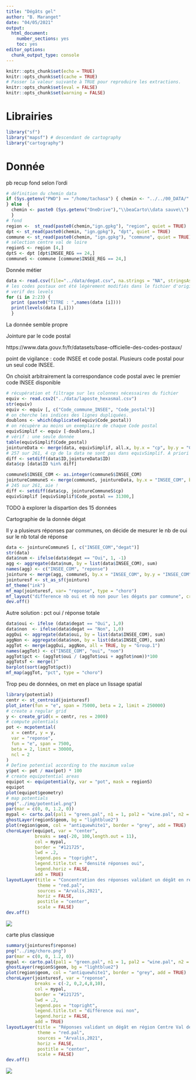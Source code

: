 ```yaml
---
title: "Dégâts gel"
author: "B. Maranget"
date: "04/05/2021"
output: 
  html_document: 
    number_sections: yes
    toc: yes
editor_options: 
  chunk_output_type: console
---
```


```r
knitr::opts_chunk$set(echo = TRUE)
knitr::opts_chunk$set(cache = TRUE)
# Passer la valeur suivante à TRUE pour reproduire les extractions.
knitr::opts_chunk$set(eval = FALSE)
knitr::opts_chunk$set(warning = FALSE)
```

# Librairies

```r
library("sf")
library("mapsf") # descendant de cartography
library("cartography")
```



# Donnée

pb recup fond selon l'ordi


```r
# définition du chemin data
if (Sys.getenv("PWD") == "/home/tachasa") { chemin <- "../../00_DATA/"
} else  {
  chemin <- paste0 (Sys.getenv("OneDrive"),"\\beaCarto\\data sauve\\")
  }
# fond
region <-  st_read(paste0(chemin,"ign.gpkg"), "region", quiet = TRUE)
dpt <- st_read(paste0(chemin, "ign.gpkg"), "dpt", quiet = TRUE)
commune <- st_read(paste0(chemin, "ign.gpkg"), "commune", quiet = TRUE)
# sélection centre val de loire
regionS <- region [4,]
dptS <- dpt [dpt$INSEE_REG == 24,]
communeS <- commune [commune$INSEE_REG == 24,]
```

Donnée métier

```r
data <- read.csv(file="../data/degat.csv", na.strings = "NA", stringsAsFactors = TRUE,)
# les codes postaux ont été légèrement modifiés dans le fichier d'origine : rajout ou suppression de zéro, suppression d'une ligne sans cp
# verif des levels
for (i in 2:23) {
  print (paste0("TITRE : ",names(data [i])))
  print(levels(data [,i]))
  }
```

La donnée semble propre

Jointure par le code postal

https://www.data.gouv.fr/fr/datasets/base-officielle-des-codes-postaux/

point de vigilance : code INSEE et code postal. Plusieurs code postal pour un seul code INSEE.

On choisit arbitrairement la correspondance code postal avec le premier code INSEE disponible

```r
# récupération et filtrage sur les colonnes nécessaires du fichier
equiv <- read.csv2("../data/laposte_hexasmal.csv")
str(equiv)
equiv <- equiv [, c("Code_commune_INSEE", "Code_postal")]
# on cherche les indices des lignes dupliquées.
doublons <- which(duplicated(equiv$Code_postal))
# on récupère au moins un exemplaire de chaque Code postal
equivSimplif <- equiv [-doublons,]
# vérif : une seule donnée
table(equivSimplif$Code_postal)
jointureData <- merge(data, equivSimplif, all.x, by.x = "cp", by.y = "Code_postal")
# 257 sur 261, 4 cp de la data ne sont pas dans equivSimplif. A priori erreurs de saisie 
diff <- setdiff(data$ID,jointureData$ID)
data$cp [data$ID %in% diff]
```





```r
communeS$INSEE_COM <- as.integer(communeS$INSEE_COM)
jointureCommuneS <- merge(communeS, jointureData, by.x = "INSEE_COM", by.y = "Code_commune_INSEE")
# 245 sur 261, aie !
diff <- setdiff(data$cp, jointureCommuneS$cp)
equivSimplif [equivSimplif$Code_postal == 31300,]
```

TODO à explorer la dispartion des 15 données

Cartographie de la donnée dégat

Il y a plusieurs réponses par communes, on décide de mesurer le nb de oui sur le nb total de réponse

```r
data <- jointureCommuneS [, c("INSEE_COM","degat")]
str(data)
data$num <- ifelse(data$degat == "Oui", 1, -1)
agg <- aggregate(data$num, by = list(data$INSEE_COM), sum)
names(agg) <- c("INSEE_COM", "reponse")
jointure <- merge(agg, communeS, by.x = "INSEE_COM", by.y = "INSEE_COM")
jointuresf <- st_as_sf(jointure)
mf_theme("ink")
mf_map(jointuresf, var= "reponse", type = "choro")
mf_layout("difference nb oui et nb non pour les dégats par commune", credits = "Arvalis, 2021")
dev.off()
```



Autre solution : pct oui / réponse totale

```r
data$oui <- ifelse (data$degat == "Oui", 1,0)
data$non  <- ifelse(data$degat == "Non", 1,0)
aggOui <- aggregate(data$oui, by = list(data$INSEE_COM), sum)
aggNon <- aggregate(data$non, by = list(data$INSEE_COM), sum)
aggTot <- merge(aggOui, aggNon, all = TRUE, by = "Group.1")
names(aggTot) <- c("INSEE_COM", "oui", "nom")
aggTot$pct <- (aggTot$oui / (aggTot$oui + aggTot$nom))*100
aggTotsf <- merge()^
barplot(sort(aggTot$pct))
mf_map(aggTot, "pct", type = "choro")
```

Trop peu de données, on met en place un lissage spatial


```r
library(potential)
centr <- st_centroid(jointuresf)
plot_inter(fun = "e", span = 75000, beta = 2, limit = 250000)
# create a regular grid
y <- create_grid(x = centr, res = 2000)
# compute potentials
pot <- mcpotential(
  x = centr, y = y,
  var = "reponse",
  fun = "e", span = 7500,
  beta = 2, limit = 30000, 
  ncl = 2
)
# Define potential according to the maximum value
y$pot <- pot / max(pot) * 100
# create equipotential areas
equipot <- equipotential(y, var = "pot", mask = regionS)
equipot
plot(equipot$geometry)
# map potentials
png("../img/potentiel.png")
par(mar = c(0, 0, 1.2, 0))
mypal <- carto.pal(pal1 = "green.pal", n1 = 1, pal2 = "wine.pal", n2 = 9)
ghostLayer(regionS$geom, bg = "lightblue2")
plot(region$geom, col = "antiquewhite1", border = "grey", add = TRUE)
choroLayer(equipot, var = "center", 
           breaks = seq(-20, 100,length.out = 11), 
           col = mypal,
           border = "#121725", 
           lwd = .2, 
           legend.pos = "topright", 
           legend.title.txt = "densité réponses oui",
           legend.horiz = FALSE,
           add = TRUE)
layoutLayer(title = "Concentration des réponses validant un dégât en région Centre Val de Loire", 
            theme = "red.pal",
            sources = "Arvalis,2021",
            horiz = FALSE, 
            postitle = "center", 
            scale = FALSE)
dev.off()
```

![](../img/potentiel.png)

carte plus classique

```r
summary(jointuresf$reponse)
png("../img/choro.png")
par(mar = c(0, 0, 1.2, 0))
mypal <- carto.pal(pal1 = "green.pal", n1 = 1, pal2 = "wine.pal", n2 = 4)
ghostLayer(regionS$geom, bg = "lightblue2")
plot(region$geom, col = "antiquewhite1", border = "grey", add = TRUE)
choroLayer(jointuresf, var = "reponse", 
           breaks = c(-2, 0,2,4,8,10), 
           col = mypal,
           border = "#121725", 
           lwd = .2, 
           legend.pos = "topright", 
           legend.title.txt = "différence oui non",
           legend.horiz = FALSE,
           add = TRUE)
layoutLayer(title = "Réponses validant un dégât en région Centre Val de Loire", 
            theme = "red.pal",
            sources = "Arvalis,2021",
            horiz = FALSE, 
            postitle = "center", 
            scale = FALSE)
dev.off()
```


![](../img/choro.png)